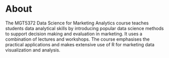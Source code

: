 # About {.unnumbered}

The MGT5372 Data Science for Marketing Analytics course teaches students data analytical skills by introducing popular data science methods to support decision making and evaluation in marketing. It uses a combination of lectures and workshops. The course emphasises the practical applications and makes extensive use of R for marketing data visualization and analysis.

